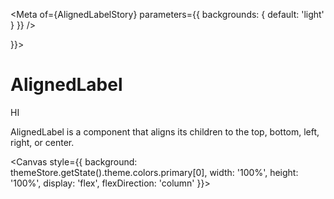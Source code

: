 

<Meta of={AlignedLabelStory} parameters={{ backgrounds: { default: 'light' } }} />

<div style={{
  display: 'flex',
  flexDirection: 'column',
  alignItems: 'center',
  justifyContent: 'center',
  padding: '20px',
  background: themeStore.getState().theme.colors.primary[0],
  color: themeStore.getState().theme.colors.secondary[0],

}}>

  <h1>AlignedLabel</h1>
  <AlignedLabel >
    HI
  </AlignedLabel>
  <p>AlignedLabel is a component that aligns its children to the top, bottom, left, right, or center.</p>
</div>

<AlignedWrapper />

<Canvas style={{ background: themeStore.getState().theme.colors.primary[0], width: '100%', height: '100%', display: 'flex', flexDirection: 'column' }}>

<Description />

<Title />

</Canvas>

